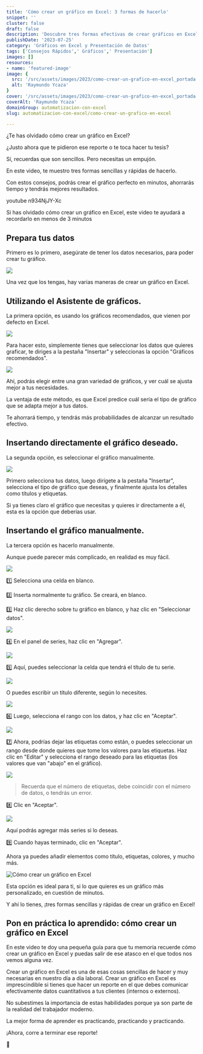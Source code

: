 ```yaml
---
title: 'Cómo crear un gráfico en Excel: 3 formas de hacerlo'
snippet: ''
cluster: false
draft: false 
description: 'Descubre tres formas efectivas de crear gráficos en Excel. Mejora tus habilidades de presentación de datos con estos consejos prácticos.'
publishDate: '2023-07-25'
category: 'Gráficos en Excel y Presentación de Datos'
tags: ['Consejos Rápidos',' Gráficos',' Presentación']
images: []
resources: 
- name: 'featured-image'
image: {
  src: '/src/assets/images/2023/como-crear-un-grafico-en-excel_portada.png',
  alt: 'Raymundo Ycaza'
}
cover: '/src/assets/images/2023/como-crear-un-grafico-en-excel_portada.png'
coverAlt: 'Raymundo Ycaza'
domainGroup: automatizacion-con-excel
slug: automatizacion-con-excel/como-crear-un-grafico-en-excel

---
```


¿Te has olvidado cómo crear un gráfico en Excel?

¿Justo ahora que te pidieron ese reporte o te toca hacer tu tesis?

Sí, recuerdas que son sencillos. Pero necesitas un empujón.

En este video, te muestro tres formas sencillas y rápidas de hacerlo.

Con estos consejos, podrás crear el gráfico perfecto en minutos, ahorrarás tiempo y tendrás mejores resultados.

 youtube n934NjJY-Xc 

Si has olvidado cómo crear un gráfico en Excel, este video te ayudará a recordarlo en menos de 3 minutos

## Prepara tus datos

Primero es lo primero, asegúrate de tener los datos necesarios, para poder crear tu gráfico.

![](./images/image.png)

Una vez que los tengas, hay varias maneras de crear un gráfico en Excel.

## Utilizando el Asistente de gráficos.

La primera opción, es usando los gráficos recomendados, que vienen por defecto en Excel.

![](./images/image-1.png)

Para hacer esto, simplemente tienes que seleccionar los datos que quieres graficar, te diriges a la pestaña "Insertar" y seleccionas la opción "Gráficos recomendados".

![](./images/image-2.png)

Ahí, podrás elegir entre una gran variedad de gráficos, y ver cuál se ajusta mejor a tus necesidades.

La ventaja de este método, es que Excel predice cuál sería el tipo de gráfico que se adapta mejor a tus datos.

Te ahorrará tiempo, y tendrás más probabilidades de alcanzar un resultado efectivo.

## Insertando directamente el gráfico deseado.

La segunda opción, es seleccionar el gráfico manualmente.

![](./images/image-4.png)

Primero selecciona tus datos, luego dirígete a la pestaña "Insertar", selecciona el tipo de gráfico que deseas, y finalmente ajusta los detalles como títulos y etiquetas.

Si ya tienes claro el gráfico que necesitas y quieres ir directamente a él, esta es la opción que deberías usar.

## Insertando el gráfico manualmente.

La tercera opción es hacerlo manualmente.

Aunque puede parecer más complicado, en realidad es muy fácil.

![](./images/image-6.png)

1️⃣ Selecciona una celda en blanco.

2️⃣ Inserta normalmente tu gráfico. Se creará, en blanco.

3️⃣ Haz clic derecho sobre tu gráfico en blanco, y haz clic en "Seleccionar datos".

![](./images/image-7.png)

4️⃣ En el panel de series, haz clic en "Agregar".

![](./images/image-8.png)

5️⃣ Aquí, puedes seleccionar la celda que tendrá el título de tu serie.

![](./images/image-9.png)

O puedes escribir un título diferente, según lo necesites.

![](./images/image-11.png)

6️⃣ Luego, selecciona el rango con los datos, y haz clic en "Aceptar".

![](./images/image-13.png)

7️⃣ Ahora, podrías dejar las etiquetas como están, o puedes seleccionar un rango desde donde quieres que tome los valores para las etiquetas. Haz clic en "Editar" y selecciona el rango deseado para las etiquetas (los valores que van "abajo" en el gráfico).

![](./images/image-14.png)


> Recuerda que el número de etiquetas, debe coincidir con el número de datos, o tendrás un error.


8️⃣ Clic en "Aceptar".

![](./images/image-15.png)

Aquí podrás agregar más series si lo deseas.

9️⃣ Cuando hayas terminado, clic en "Aceptar".

Ahora ya puedes añadir elementos como título, etiquetas, colores, y mucho más.

![Cómo crear un gráfico en Excel](./images/image-16.png)

Esta opción es ideal para ti, si lo que quieres es un gráfico más personalizado, en cuestión de minutos.

Y ahí lo tienes, ¡tres formas sencillas y rápidas de crear un gráfico en Excel!

## Pon en práctica lo aprendido: cómo crear un gráfico en Excel

En este video te doy una pequeña guía para que tu memoria recuerde cómo crear un gráfico en Excel y puedas salir de ese atasco en el que todos nos vemos alguna vez.

Crear un gráfico en Excel es una de esas cosas sencillas de hacer y muy necesarias en nuestro día a día laboral. Crear un gráfico en Excel es imprescindible si tienes que hacer un reporte en el que debes comunicar efectivamente datos cuantitativos a tus clientes (internos o externos).

No subestimes la importancia de estas habilidades porque ya son parte de la realidad del trabajador moderno.

La mejor forma de aprender es practicando, practicando y practicando.

¡Ahora, corre a terminar ese reporte!

🐌
